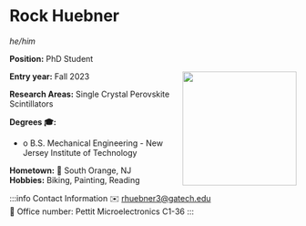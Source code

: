 
# Rock Huebner
*he/him*

**Position:** PhD Student

<img src={profImage} width="200" align="right"/> 

**Entry year:** Fall 2023<br/>

**Research Areas:** Single Crystal Perovskite Scintillators

**Degrees 🎓:**
- o	B.S. Mechanical Engineering - New Jersey Institute of Technology

**Hometown:** 🏡  South Orange, NJ<br/>
**Hobbies:** Biking, Painting, Reading

:::info Contact Information
✉️ rhuebner3@gatech.edu <br/>
📍 Office number: Pettit Microelectronics C1-36
:::
